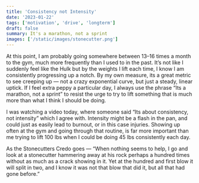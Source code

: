 ```yaml
---
title: 'Consistency not Intensity'
date: '2023-01-22'
tags: ['motivation', 'drive', 'longterm']
draft: false
summary: It's a marathon, not a sprint
images: ['/static/images/stonecutter.png']
---
```


At this point, I am probably going somewhere between 13–16 times a month to the gym, much more frequently than I used to in the past. It’s not like I suddenly feel like the Hulk but by the weights I lift each time, I know I am consistently progressing up a notch. By my own measure, its a great metric to see creeping up — not a crazy exponential curve, but just a steady, linear uptick. If I feel extra peppy a particular day, I always use the phrase “Its a marathon, not a sprint” to resist the urge to try to lift something that is much more than what I think I should be doing.

I was watching a video today, where someone said “Its about consistency, not intensity” which I agree with. Intensity might be a flash in the pan, and could just as easily lead to burnout, or in this case injuries. Showing up often at the gym and going through that routine, is far more important than me trying to lift 100 lbs when I could be doing 45 lbs consistently each day.


As the Stonecutters Credo goes — “When nothing seems to help, I go and look at a stonecutter hammering away at his rock perhaps a hundred times without as much as a crack showing in it. Yet at the hundred and first blow it will split in two, and I know it was not that blow that did it, but all that had gone before.”
